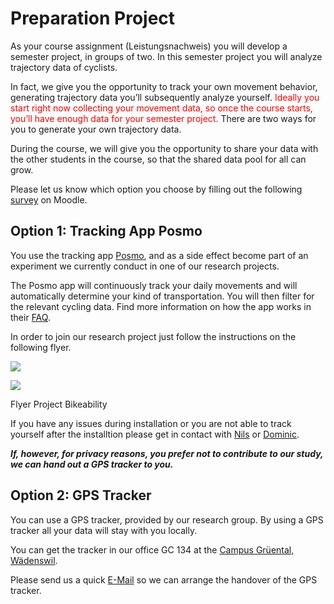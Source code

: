 # Preparation Project

As your course assignment (Leistungsnachweis) you will develop a semester project, in groups of two. In this semester project you will analyze trajectory data of cyclists. 

In fact, we give you the opportunity to track your own movement behavior, generating trajectory data you’ll subsequently analyze yourself. <span style="color:red;">Ideally you start right now collecting your movement data, so once the course starts, you’ll have enough data for your semester project.</span> There are two ways for you to generate your own trajectory data. 

During the course, we will give you the opportunity to share your data with the other students in the course, so that the shared data pool for all can grow.

Please let us know which option you choose by filling out the following [survey](https://moodle.zhaw.ch/mod/choice/view.php?id=833486) on Moodle.

## Option 1: Tracking App Posmo

You use the tracking app [Posmo](https://posmo.coop/produkte/posmo-project-tracking-fuer-gruppen), and as a side effect become part of an experiment we currently conduct in one of our research projects. 

The Posmo app will continuously track your daily movements and will automatically determine your kind of transportation. You will then filter for the relevant cycling data. Find more information on how the app works in their [FAQ](https://posmo.coop/produkte/faq). 

In order to join our research project just follow the instructions on the following flyer.

::: {#fig-elephants layout-ncol=1}

![](../02_Images/bikeability_1.PNG)

![](../02_Images/bikeability_2.PNG)

Flyer Project Bikeability
:::

If you have any issues during installation or you are not able to track yourself after the installtion please get in contact with [Nils](mailto:rata@zhaw.ch) or [Dominic](mailto:luoe@zhaw.ch).

***If, however, for privacy reasons, you prefer not to contribute to our study, we can hand out a GPS tracker to you.***

## Option 2: GPS Tracker 

You can use a GPS tracker, provided by our research group. By using a GPS tracker all your data will stay with you locally. 

You can get the tracker in our office GC 134 at the [Campus Grüental, Wädenswil](https://goo.gl/maps/xDvGFMBEvwBMdWiz7).

Please send us a quick [E-Mail](mailto:luoe@zhaw.ch) so we can arrange the handover of the GPS tracker.

